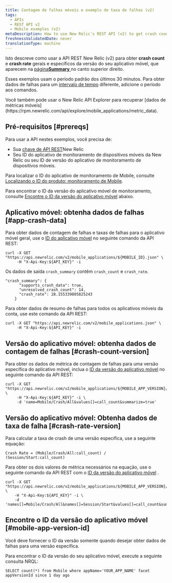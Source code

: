 ```yaml
---
title: Contagem de falhas móveis e exemplo de taxa de falhas (v2)
tags:
  - APIs
  - REST API v2
  - Mobile examples (v2)
metaDescription: How to use New Relic's REST API (v2) to get crash count and crash rate data for the overall mobile app or a specific version.
freshnessValidatedDate: never
translationType: machine
---
```


Isto descreve como usar a API REST New Relic (v2) para obter <DoNotTranslate>**crash count**</DoNotTranslate> e <DoNotTranslate>**crash rate**</DoNotTranslate> gerais e específicos da versão do seu aplicativo móvel, que aparecem na [página<DoNotTranslate>**Summary**</DoNotTranslate> ](/docs/mobile-monitoring/mobile-monitoring-ui/mobile-app-pages/mobile-apps-overview-page)no canto superior direito.

Esses exemplos usam o período padrão dos últimos 30 minutos. Para obter dados de falhas para um [intervalo de tempo](/docs/apis/rest-api-v2/requirements/specifying-time-range-v2) diferente, adicione o período aos comandos.

<Callout variant="tip">
  Você também pode usar o New Relic API Explorer para recuperar [dados de métricas móveis](https://rpm.newrelic.com/api/explore/mobile_applications/metric_data).
</Callout>

## Pré-requisitos [#prereqs]

Para usar a API nestes exemplos, você precisa de:

* Sua [chave de API REST](/docs/apis/rest-api-v2/requirements/rest-api-key)New Relic
* Seu ID do aplicativo de monitoramento de dispositivos móveis da New Relic ou seu ID de versão do aplicativo de monitoramento de dispositivos móveis.

Para localizar o ID do aplicativo de monitoramento de Mobile, consulte [Localizando o ID do produto: monitoramento de Mobile](/docs/apis/rest-api-v2/requirements/finding-product-id#mobile).

Para encontrar o ID da versão do aplicativo móvel de monitoramento, consulte [Encontre o ID da versão do aplicativo móvel](#mobile-app-version-id) abaixo.

## Aplicativo móvel: obtenha dados de falhas [#app-crash-data]

Para obter dados de contagem de falhas e taxas de falhas para o aplicativo móvel geral, use o [ID do aplicativo móvel](/docs/apis/rest-api-v2/requirements/finding-product-id#mobile) no seguinte comando da API REST:

```
curl -X GET "https://api.newrelic.com/v2/mobile_applications/${MOBILE_ID}.json" \
     -H "X-Api-Key:${API_KEY}" -i
```

Os dados de saída `crash_summary` contêm `crash_count` e `crash_rate`.

```
"crash_summary": {
      "supports_crash_data": true,
      "unresolved_crash_count": 14,
      "crash_rate": 28.155339805825243
    }
```

Para obter dados de resumo de falhas para todos os aplicativos móveis da conta, use este comando da API REST:

```
curl -X GET "https://api.newrelic.com/v2/mobile_applications.json" \
     -H "X-Api-Key:${API_KEY}" -i
```

## Versão do aplicativo móvel: obtenha dados de contagem de falhas [#crash-count-version]

Para obter os dados de métrica de contagem de falhas para uma versão específica do aplicativo móvel, inclua o [ID da versão do aplicativo móvel](#mobile-app-version-id) no seguinte comando da API REST:

```
curl -X GET "https://api.newrelic.com/v2/mobile_applications/${MOBILE_APP_VERSION}/metrics/data.json" \
     -H "X-Api-Key:${API_KEY}" -i \
     -d 'name=Mobile/Crash/All&values[]=call_count&summarize=true'
```

## Versão do aplicativo móvel: Obtenha dados de taxa de falha [#crash-rate-version]

Para calcular a taxa de crash de uma versão específica, use a seguinte equação:

```
Crash Rate = (Mobile/Crash/All:call_count) / (Session/Start:call_count)
```

Para obter os dois valores de métrica necessários na equação, use o seguinte comando da API REST com o [ID da versão do aplicativo móvel](#mobile-app-version-id) .

```
curl -X GET "https://api.newrelic.com/v2/mobile_applications/${MOBILE_APP_VERSION}/metrics/data.json" \
    -H "X-Api-Key:${API_KEY}" -i \
    -d 'names[]=Mobile/Crash/All&names[]=Session/Start&values[]=call_count&summarize=true'
```

## Encontre o ID da versão do aplicativo móvel [#mobile-app-version-id]

<Callout variant="important">
  Você deve fornecer o ID da versão somente quando desejar obter dados de falhas para uma versão específica.
</Callout>

Para encontrar o ID da versão do seu aplicativo móvel, execute a seguinte consulta NRQL:

```
SELECT count(*) from Mobile where appName='YOUR_APP_NAME' facet appVersionId since 1 day ago

```